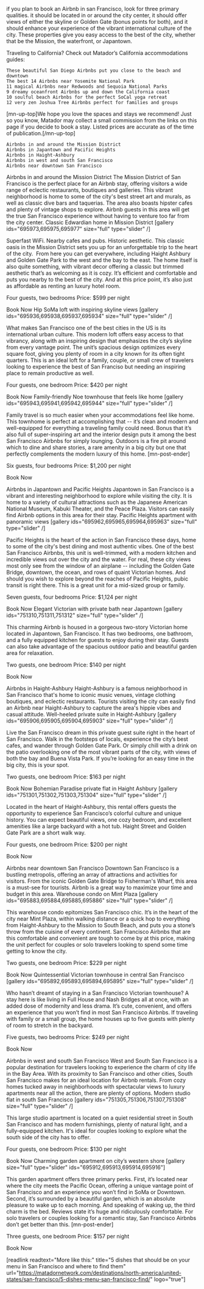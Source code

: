 if you plan to book an Airbnb in san Francisco, look for three primary qualities. it should be located in or around the city center, it should offer views of either the skyline or Golden Gate (bonus points for both), and it should enhance your experience of the vibrant international culture of the city. These properties give you easy access to the best of the city, whether that be the Mission, the waterfront, or Japantown.

Traveling to California? Check out Matador’s California accommodations guides:

 	These beautiful San Diego Airbnbs put you close to the beach and downtown
 	The best 14 Airbnbs near Yosemite National Park
 	11 magical Airbnbs near Redwoods and Sequoia National Parks
 	9 dreamy oceanfront Airbnbs up and down the California coast
 	10 soulful beach Airbnbs for the perfect SoCal yoga retreat
 	12 very zen Joshua Tree Airbnbs perfect for families and groups


[mn-up-top]We hope you love the spaces and stays we recommend! Just so you know, Matador may collect a small commission from the links on this page if you decide to book a stay. Listed prices are accurate as of the time of publication.[/mn-up-top]

 	Airbnbs in and around the Mission District
 	Airbnbs in Japantown and Pacific Heights
 	Airbnbs in Haight-Ashbury
 	Airbnbs in west and south San Francisco
 	Airbnbs near downtown San Francisco


Airbnbs in and around the Mission District
The Mission District of San Francisco is the perfect place for an Airbnb stay, offering visitors a wide range of eclectic restaurants, boutiques and galleries. This vibrant neighborhood is home to some of the city's best street art and murals, as well as classic dive bars and taquerias. The area also boasts hipster cafes and plenty of vintage shops to explore. Airbnb guests in this area will get the true San Francisco experience without having to venture too far from the city center.
Classic Edwardian home in Mission District
[gallery ids="695973,695975,695977" size="full" type="slider"  /]

Superfast WiFi. Nearby cafes and pubs. Historic aesthetic. This classic oasis in the Mission District sets you up for an unforgettable trip to the heart of the city.  From here you can get everywhere, including Haight Ashbury and Golden Gate Park to the west and the bay to the east. The home itself is also quite something, with vibrant decor offering a classic but trimmed aesthetic that’s as welcoming as it is cozy. It’s efficient and comfortable and puts you nearby to the best of the city. And at this price point, it’s also just as affordable as renting an luxury hotel room.

Four guests, two bedrooms
Price: $599 per night

Book Now
Hip SoMa loft with inspiring skyline views
[gallery ids="695936,695938,695937,695934" size="full" type="slider" /]

What makes San Francisco one of the best cities in the US is its international urban culture. This modern loft offers easy access to that vibrancy, along with an inspiring design that emphasizes the city’s skyline from every vantage point. The unit’s spacious design optimizes every square foot, giving you plenty of room in a city known for its often tight quarters. This is an ideal loft for a family, couple, or small crew of travelers looking to experience the best of San Franciso but needing an inspiring place to remain productive as well.

Four guests, one bedroom
Price: $420 per night

Book Now
Family-friendly Noe townhouse that feels like home
[gallery ids="695943,695941,695942,695944" size="full" type="slider" /]

Family travel is so much easier when your accommodations feel like home. This townhome is perfect at accomplishing that -- it’s clean and modern and well-equipped for everything a traveling family could need. Bonus that it’s also full of super-inspiring art and the interior design puts it among the best San Francisco Airbnbs for simply lounging. Outdoors is a fire pit around which to dine and share stories, a rare amenity in a big city but one that perfectly complements the modern luxury of this home. [mn-post-ender]

Six guests, four bedrooms
Price: $1,200 per night

Book Now

Airbnbs in Japantown and Pacific Heights
Japantown in San Francisco is a vibrant and interesting neighborhood to explore while visiting the city. It is home to a variety of cultural attractions such as the Japanese American National Museum, Kabuki Theater, and the Peace Plaza. Visitors can easily find Airbnb options in this area for their stay.
Pacific Heights apartment with panoramic views
[gallery ids="695962,695965,695964,695963" size="full" type="slider"  /]

Pacific Heights is the heart of the action in San Francisco these days, home to some of the city's best dining and most authentic vibes. One of the best San Francisco Airbnbs, this unit is well-trimmed, with a modern kitchen and incredible views out over the city and the water. For real, these city views most only see from the window of an airplane -- including the Golden Gate Bridge, downtown, the ocean, and rows of quaint Victorian homes. And should you wish to explore beyond the reaches of Pacific Heights, pubic transit is right there. This is a great unit for a mid-sized group or family.

Seven guests, four bedrooms
Price: $1,124 per night

Book Now
Elegant Victorian with private bath near Japantown
[gallery ids="751310,751311,751312" size="full" type="slider"  /]

This charming Airbnb is housed in a gorgeous two-story Victorian home located in Japantown, San Francisco. It has two bedrooms, one bathroom, and a fully equipped kitchen for guests to enjoy during their stay. Guests can also take advantage of the spacious outdoor patio and beautiful garden area for relaxation.

Two guests, one bedroom
Price: $140 per night

Book Now

Airbnbs in Haight-Ashbury
Haight-Ashbury is a famous neighborhood in San Francisco that's home to iconic music venues, vintage clothing boutiques, and eclectic restaurants. Tourists visiting the city can easily find an Airbnb near Haight-Ashbury to capture the area's hippie vibes and casual attitude.
Well-heeled private suite in Haight-Ashbury
[gallery ids="695906,695905,695904,695903" size="full" type="slider" /]

Live the San Francisco dream in this private guest suite right in the heart of San Francisco. Walk in the footsteps of locals, experience the city’s best cafes, and wander through Golden Gate Park. Or simply chill with a drink on the patio overlooking one of the most vibrant parts of the city, with views of both the bay and Buena Vista Park. If you’re looking for an easy time in the big city, this is your spot.

Two guests, one bedroom
Price: $163 per night

Book Now
Bohemian Paradise private flat in Haight Ashbury
[gallery ids="751301,751302,751303,751304" size="full" type="slider"  /]

Located in the heart of Haight-Ashbury, this rental offers guests the opportunity to experience San Francisco’s colorful culture and unique history. You can expect beautiful views, one cozy bedroom, and excellent amenities like a large backyard with a hot tub. Haight Street and Golden Gate Park are a short walk way.

Four guests, one bedroom
Price: $200 per night

Book Now

Airbnbs near downtown San Francisco
Downtown San Francisco is a bustling metropolis, offering an array of attractions and activities for visitors. From the iconic Golden Gate Bridge to Fisherman's Wharf, this area is a must-see for tourists. Airbnb is a great way to maximize your time and budget in this area.
Warehouse condo on Mint Plaza
[gallery ids="695883,695884,695885,695886" size="full" type="slider"  /]

This warehouse condo epitomizes San Francisco chic. It’s in the heart of the city near Mint Plaza, within walking distance or a quick hop to everything from Haight-Ashbury to the Mission to South Beach, and puts you a stone’s throw from the cuisine of every continent. San Francisco Airbnbs that are this comfortable and convenient are tough to come by at this price, making the unit perfect for couples or solo travelers looking to spend some time getting to know the city.

Two guests, one bedroom
Price: $229 per night

Book Now
Quintessential Victorian townhouse in central San Francisco
[gallery ids="695892,695893,695894,695895" size="full" type="slider"  /]

Who hasn’t dreamt of staying in a San Francisco Victorian townhouse? A stay here is like living in Full House and Nash Bridges all at once, with an added dose of modernity and less drama. It’s cute, convenient, and offers an experience that you won’t find in most San Francisco Airbnbs. If traveling with family or a small group, the home houses up to five guests with plenty of room to stretch in the backyard.

Five guests, two bedrooms
Price: $249 per night

Book Now

Airbnbs in west and south San Francisco
West and South San Francisco is a popular destination for travelers looking to experience the charm of city life in the Bay Area. With its proximity to San Francisco and other cities, South San Francisco makes for an ideal location for Airbnb rentals. From cozy homes tucked away in neighborhoods with spectacular views to luxury apartments near all the action, there are plenty of options.
Modern studio flat in south San Francisco
[gallery ids="751305,751306,751307,751308" size="full" type="slider"  /]

This large studio apartment is located on a quiet residential street in South San Francisco and has modern furnishings, plenty of natural light, and a fully-equipped kitchen. It's ideal for couples looking to explore what the south side of the city has to offer.

Four guests, one bedroom
Price: $130 per night

Book Now
Charming garden apartment on city’s western shore
[gallery size="full" type="slider" ids="695912,695913,695914,695916"]

This garden apartment offers three primary perks. First, it’s located near where the city meets the Pacific Ocean, offering a unique vantage point of San Francisco and an experience you won’t find in SoMa or Downtown. Second, it’s surrounded by a beautiful garden, which is an absolute pleasure to wake up to each morning. And speaking of waking up, the third charm is the bed. Reviews state it’s huge and ridiculously comfortable. For solo travelers or couples looking for a romantic stay, San Francisco Airbnbs don’t get better than this. [mn-post-ender]

Three guests, one bedroom
Price: $157 per night

Book Now

[readlink readtext="More like this:" title="5 dishes that should be on your menu in San Francisco and where to find them" url="https://matadornetwork.com/destinations/north-america/united-states/san-francisco/5-dishes-menu-san-francisco-find/" logo="true"]